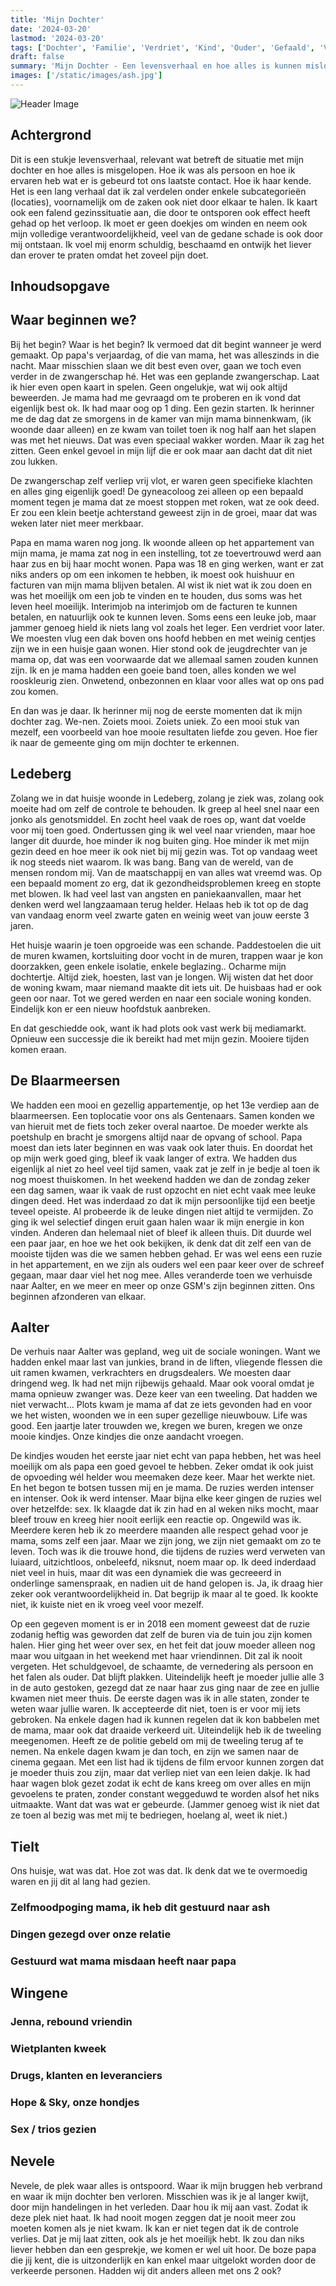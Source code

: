 ```yaml
---
title: 'Mijn Dochter'
date: '2024-03-20'
lastmod: '2024-03-20'
tags: ['Dochter', 'Familie', 'Verdriet', 'Kind', 'Ouder', 'Gefaald', 'Vader', 'Band', 'Gezin', 'Schuldig']
draft: false
summary: 'Mijn Dochter - Een levensverhaal en hoe alles is kunnen mislopen.'
images: ['/static/images/ash.jpg']
---
```



![Header Image](/static/images/ash.jpg)
## Achtergrond

Dit is een stukje levensverhaal, relevant wat betreft de situatie met mijn dochter en hoe alles is misgelopen. 
Hoe ik was als persoon en hoe ik ervaren heb wat er is gebeurd tot ons laatste contact. Hoe ik haar kende.
Het is een lang verhaal dat ik zal verdelen onder enkele subcategorieën (locaties), voornamelijk om de zaken ook niet door elkaar te halen. 
Ik kaart ook een falend gezinssituatie aan, die door te ontsporen ook effect heeft gehad op het verloop. 
Ik moet er geen doekjes om winden en neem ook mijn volledige verantwoordelijkheid, veel van de gedane schade is ook door mij ontstaan. 
Ik voel mij enorm schuldig, beschaamd en ontwijk het liever dan erover te praten omdat het zoveel pijn doet.

## Inhoudsopgave

<TOCInline toc={props.toc} exclude="Inhoudsopgave" />

## Waar beginnen we?

Bij het begin? Waar is het begin? Ik vermoed dat dit begint wanneer je werd gemaakt. 
Op papa's verjaardag, of die van mama, het was alleszinds in die nacht.
Maar misschien slaan we dit best even over, gaan we toch even verder in de zwangerschap hé.
Het was een geplande zwangerschap. Laat ik hier even open kaart in spelen. Geen ongelukje, wat wij ook altijd beweerden.
Je mama had me gevraagd om te proberen en ik vond dat eigenlijk best ok. Ik had maar oog op 1 ding. Een gezin starten. 
Ik herinner me de dag dat ze smorgens in de kamer van mijn mama binnenkwam, (ik woonde daar alleen)
en ze kwam van toilet toen ik nog half aan het slapen was met het nieuws. Dat was even speciaal wakker worden.
Maar ik zag het zitten. Geen enkel gevoel in mijn lijf die er ook maar aan dacht dat dit niet zou lukken.

De zwangerschap zelf verliep vrij vlot, er waren geen specifieke klachten en alles ging eigenlijk goed!
De gyneacoloog zei alleen op een bepaald moment tegen je mama dat ze moest stoppen met roken, wat ze ook deed.
Er zou een klein beetje achterstand geweest zijn in de groei, maar dat was weken later niet meer merkbaar.

Papa en mama waren nog jong. Ik woonde alleen op het appartement van mijn mama, 
je mama zat nog in een instelling, tot ze toevertrouwd werd aan haar zus en bij haar mocht wonen.
Papa was 18 en ging werken, want er zat niks anders op om een inkomen te hebben, ik moest ook huishuur en facturen van mijn mama blijven betalen.
Al wist ik niet wat ik zou doen en was het moeilijk om een job te vinden en te houden, dus soms was het leven heel moeilijk.
Interimjob na interimjob om de facturen te kunnen betalen, en natuurlijk ook te kunnen leven.
Soms eens een leuke job, maar jammer genoeg hield ik niets lang vol zoals het leger. Een verdriet voor later.
We moesten vlug een dak boven ons hoofd hebben en met weinig centjes zijn we in een huisje gaan wonen.
Hier stond ook de jeugdrechter van je mama op, dat was een voorwaarde dat we allemaal samen zouden kunnen zijn.
Ik en je mama hadden een goeie band toen, alles konden we wel rooskleurig zien. Onwetend, onbezonnen en klaar voor alles wat op ons pad zou komen.

En dan was je daar. Ik herinner mij nog de eerste momenten dat ik mijn dochter zag. We-nen. Zoiets mooi. Zoiets uniek. 
Zo een mooi stuk van mezelf, een voorbeeld van hoe mooie resultaten liefde zou geven. Hoe fier ik naar de gemeente ging om mijn dochter te erkennen.

## Ledeberg

Zolang we in dat huisje woonde in Ledeberg, zolang je ziek was, zolang ook moeite had om zelf de controle te behouden.
Ik greep al heel snel naar een jonko als genotsmiddel. En zocht heel vaak de roes op, want dat voelde voor mij toen goed.
Ondertussen ging ik wel veel naar vrienden, maar hoe langer dit duurde, hoe minder ik nog buiten ging.
Hoe minder ik met mijn gezin deed en hoe meer ik ook niet bij mij gezin was. Tot op vandaag weet ik nog steeds niet waarom.
Ik was bang. Bang van de wereld, van de mensen rondom mij. Van de maatschappij en van alles wat vreemd was.
Op een bepaald moment zo erg, dat ik gezondheidsproblemen kreeg en stopte met blowen. 
Ik had veel last van angsten en paniekaanvallen, maar het denken werd wel langzaamaan terug helder. 
Helaas heb ik tot op de dag van vandaag enorm veel zwarte gaten en weinig weet van jouw eerste 3 jaren.

Het huisje waarin je toen opgroeide was een schande. Paddestoelen die uit de muren kwamen, kortsluiting door vocht in de muren,
trappen waar je kon doorzakken, geen enkele isolatie, enkele beglazing.. Ocharme mijn dochtertje. Altijd ziek, hoesten, last van je longen. 
Wij wisten dat het door de woning kwam, maar niemand maakte dit iets uit. De huisbaas had er ook geen oor naar.
Tot we gered werden en naar een sociale woning konden. Eindelijk kon er een nieuw hoofdstuk aanbreken. 

En dat geschiedde ook, want ik had plots ook vast werk bij mediamarkt.
Opnieuw een successje die ik bereikt had met mijn gezin. Mooiere tijden komen eraan.

## De Blaarmeersen

We hadden een mooi en gezellig appartementje, op het 13e verdiep aan de blaarmeersen. Een toplocatie voor ons als Gentenaars.
Samen konden we van hieruit met de fiets toch zeker overal naartoe. De moeder werkte als poetshulp en bracht je smorgens altijd naar de opvang of school.
Papa moest dan iets later beginnen en was vaak ook later thuis. En doordat het op mijn werk goed ging, bleef ik vaak langer of extra.
We hadden dus eigenlijk al niet zo heel veel tijd samen, vaak zat je zelf in je bedje al toen ik nog moest thuiskomen. 
In het weekend hadden we dan de zondag zeker een dag samen, waar ik vaak de rust opzocht en niet echt vaak mee leuke dingen deed.
Het was inderdaad zo dat ik mijn persoonlijke tijd een beetje teveel opeiste. Al probeerde ik de leuke dingen niet altijd te vermijden.
Zo ging ik wel selectief dingen eruit gaan halen waar ik mijn energie in kon vinden. Anderen dan helemaal niet of bleef ik alleen thuis.
Dit duurde wel een paar jaar, en hoe we het ook bekijken, ik denk dat dit zelf een van de mooiste tijden was die we samen hebben gehad. 
Er was wel eens een ruzie in het appartement, en we zijn als ouders wel een paar keer over de schreef gegaan, maar daar viel het nog mee.
Alles veranderde toen we verhuisde naar Aalter, en we meer en meer op onze GSM's zijn beginnen zitten. Ons beginnen afzonderen van elkaar.

## Aalter

De verhuis naar Aalter was gepland, weg uit de sociale woningen. Want we hadden enkel maar last van junkies, brand in de liften, 
vliegende flessen die uit ramen kwamen, verkrachters en drugsdealers. We moesten daar dringend weg. Ik had net mijn rijbewijs gehaald.
Maar ook vooral omdat je mama opnieuw zwanger was. Deze keer van een tweeling. Dat hadden we niet verwacht... 
Plots kwam je mama af dat ze iets gevonden had en voor we het wisten, woonden we in een super gezellige nieuwbouw. Life was good.
Een jaartje later trouwden we, kregen we buren, kregen we onze mooie kindjes. Onze kindjes die onze aandacht vroegen.

De kindjes wouden het eerste jaar niet echt van papa hebben, het was heel moeilijk om als papa een goed gevoel te hebben.
Zeker omdat ik ook juist de opvoeding wél helder wou meemaken deze keer. Maar het werkte niet. En het begon te botsen tussen mij en je mama.
De ruzies werden intenser en intenser. Ook ik werd intenser. Maar bijna elke keer gingen de ruzies wel over hetzelfde: sex. 
Ik klaagde dat ik zin had en al weken niks mocht, maar bleef trouw en kreeg hier nooit eerlijk een reactie op. Ongewild was ik.
Meerdere keren heb ik zo meerdere maanden alle respect gehad voor je mama, soms zelf een jaar. Maar we zijn jong, we zijn niet gemaakt om zo te leven.
Toch was ik die trouwe hond, die tijdens de ruzies werd verweten van luiaard, uitzichtloos, onbeleefd, niksnut, noem maar op. 
Ik deed inderdaad niet veel in huis, maar dit was een dynamiek die was gecreeerd in onderlinge samenspraak, en nadien uit de hand gelopen is.
Ja, ik draag hier zeker ook verantwoordelijkheid in. Dat begrijp ik maar al te goed. Ik kookte niet, ik kuiste niet en ik vroeg veel voor mezelf.

Op een gegeven moment is er in 2018 een moment geweest dat de ruzie zodanig heftig was geworden dat zelf de buren via de tuin jou zijn komen halen.
Hier ging het weer over sex, en het feit dat jouw moeder alleen nog maar wou uitgaan in het weekend met haar vriendinnen. 
Dit zal ik nooit vergeten. Het schuldgevoel, de schaamte, de vernedering als persoon en het falen als ouder. Dat blijft plakken. 
Uiteindelijk heeft je moeder jullie alle 3 in de auto gestoken, gezegd dat ze naar haar zus ging naar de zee en jullie kwamen niet meer thuis.
De eerste dagen was ik in alle staten, zonder te weten waar jullie waren. Ik accepteerde dit niet, toen is er voor mij iets gebroken. 
Na enkele dagen had ik kunnen regelen dat ik kon babbelen met de mama, maar ook dat draaide verkeerd uit. Uiteindelijk heb ik de tweeling meegenomen.
Heeft ze de politie gebeld om mij de tweeling terug af te nemen. Na enkele dagen kwam je dan toch, en zijn we samen naar de cinema gegaan.
Met een list had ik tijdens de film ervoor kunnen zorgen dat je moeder thuis zou zijn, maar dat verliep niet van een leien dakje.
Ik had haar wagen blok gezet zodat ik echt de kans kreeg om over alles en mijn gevoelens te praten, zonder constant weggeduwd te worden alsof het niks uitmaakte.
Want dat was wat er gebeurde. (Jammer genoeg wist ik niet dat ze toen al bezig was met mij te bedriegen, hoelang al, weet ik niet.)

## Tielt

Ons huisje, wat was dat. Hoe zot was dat. Ik denk dat we te overmoedig waren en jij dit al lang had gezien.

### Zelfmoodpoging mama, ik heb dit gestuurd naar ash
### Dingen gezegd over onze relatie 
### Gestuurd wat mama misdaan heeft naar papa

## Wingene

### Jenna, rebound vriendin
### Wietplanten kweek
### Drugs, klanten en leveranciers
### Hope & Sky, onze hondjes
### Sex / trios gezien

## Nevele

Nevele, de plek waar alles is ontspoord. Waar ik mijn bruggen heb verbrand en waar ik mijn dochter ben verloren. 
Misschien was ik je al langer kwijt, door mijn handelingen in het verleden. Daar hou ik mij aan vast. Zodat ik deze plek niet haat.
Ik had nooit mogen zeggen dat je nooit meer zou moeten komen als je niet kwam. Ik kan er niet tegen dat ik de controle verlies.
Dat je mij laat zitten, ook als je het moeilijk hebt. Ik zou dan niks liever hebben dan een gesprekje, we komen er wel uit hoor.
De boze papa die jij kent, die is uitzonderlijk en kan enkel maar uitgelokt worden door de verkeerde personen. Hadden wij dit anders alleen met ons 2 ook?

